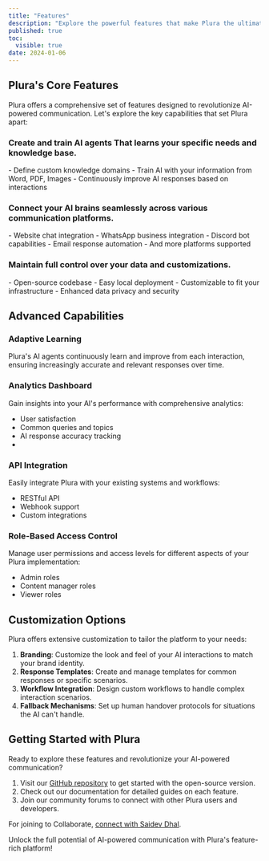 ```yaml
---
title: "Features"
description: "Explore the powerful features that make Plura the ultimate AI-powered communication platform"
published: true
toc:
  visible: true
date: 2024-01-06
---
```


## Plura's Core Features

Plura offers a comprehensive set of features designed to revolutionize AI-powered communication. Let's explore the key capabilities that set Plura apart:

<Steps>
  <Step title="Custom AI Brains">
    <h3>Create and train AI agents That learns your specific needs and knowledge base.</h3>
    - Define custom knowledge domains
    - Train AI with your information from Word, PDF, Images
    - Continuously improve AI responses based on interactions
  </Step>
  <Step title="Multi-Channel Integration">
    <h3>Connect your AI brains seamlessly across various communication platforms.</h3>
    - Website chat integration
    - WhatsApp business integration
    - Discord bot capabilities
    - Email response automation
    - And more platforms supported
  </Step>
  <Step title="Self-Hosting Capabilities">
    <h3>Maintain full control over your data and customizations.</h3>
    - Open-source codebase
    - Easy local deployment
    - Customizable to fit your infrastructure
    - Enhanced data privacy and security
  </Step>
</Steps>

## Advanced Capabilities

### Adaptive Learning
Plura's AI agents continuously learn and improve from each interaction, ensuring increasingly accurate and relevant responses over time.

### Analytics Dashboard
Gain insights into your AI's performance with comprehensive analytics:
- User satisfaction 
- Common queries and topics
- AI response accuracy tracking
-

### API Integration
Easily integrate Plura with your existing systems and workflows:
- RESTful API
- Webhook support
- Custom integrations

### Role-Based Access Control
Manage user permissions and access levels for different aspects of your Plura implementation:
- Admin roles
- Content manager roles
- Viewer roles

## Customization Options

Plura offers extensive customization to tailor the platform to your needs:

1. **Branding**: Customize the look and feel of your AI interactions to match your brand identity.
2. **Response Templates**: Create and manage templates for common responses or specific scenarios.
3. **Workflow Integration**: Design custom workflows to handle complex interaction scenarios.
4. **Fallback Mechanisms**: Set up human handover protocols for situations the AI can't handle.

## Getting Started with Plura

Ready to explore these features and revolutionize your AI-powered communication?

1. Visit our [GitHub repository](https://github.com/plura-ai/plura/) to get started with the open-source version.
2. Check out our documentation for detailed guides on each feature.
3. Join our community forums to connect with other Plura users and developers.

For joining to Collaborate, [connect with Saidev Dhal](https://devwtf.in/).

Unlock the full potential of AI-powered communication with Plura's feature-rich platform!